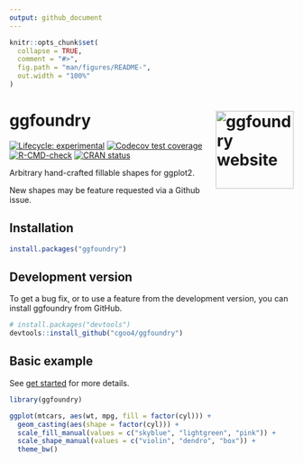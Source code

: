 ```yaml
---
output: github_document
---
```


<!-- README.md is generated from README.Rmd. Please edit that file -->

```r
knitr::opts_chunk$set(
  collapse = TRUE,
  comment = "#>",
  fig.path = "man/figures/README-",
  out.width = "100%"
)
```

# ggfoundry <a href="https://cgoo4.github.io/ggfoundry/"><img src="man/figures/logo.PNG" align="right" height="138" alt="ggfoundry website" /></a>

<!-- badges: start -->
[![Lifecycle: experimental](https://img.shields.io/badge/lifecycle-experimental-orange.svg)](https://lifecycle.r-lib.org/articles/stages.html#experimental)
[![Codecov test coverage](https://codecov.io/gh/cgoo4/ggfoundry/branch/main/graph/badge.svg)](https://app.codecov.io/gh/cgoo4/ggfoundry?branch=main)
[![R-CMD-check](https://github.com/cgoo4/ggfoundry/actions/workflows/R-CMD-check.yaml/badge.svg)](https://github.com/cgoo4/ggfoundry/actions/workflows/R-CMD-check.yaml)
[![CRAN status](https://www.r-pkg.org/badges/version/ggfoundry)](https://CRAN.R-project.org/package=ggfoundry)
<!-- badges: end -->

Arbitrary hand-crafted fillable shapes for ggplot2.

New shapes may be feature requested via a Github issue.

## Installation

``` r
install.packages("ggfoundry")
```

## Development version

To get a bug fix, or to use a feature from the development version, you can install ggfoundry from GitHub.

``` r
# install.packages("devtools")
devtools::install_github("cgoo4/ggfoundry")
```

## Basic example

See [get started](https://cgoo4.github.io/ggfoundry/articles/ggfoundry.html) for more details.

```r
library(ggfoundry)

ggplot(mtcars, aes(wt, mpg, fill = factor(cyl))) +
  geom_casting(aes(shape = factor(cyl))) +
  scale_fill_manual(values = c("skyblue", "lightgreen", "pink")) +
  scale_shape_manual(values = c("violin", "dendro", "box")) +
  theme_bw()
```

